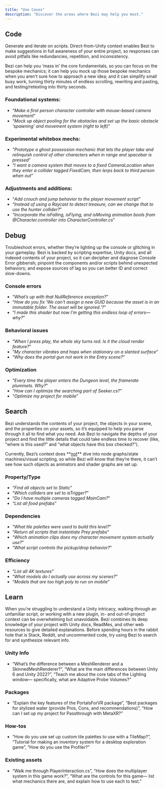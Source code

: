 ```yaml
---
title: "Use Cases"
description: "Discover the areas where Bezi may help you most."
---
```


## Code

Generate and iterate on scripts. Direct-from-Unity context enables Bezi to make suggestions in full awareness of your entire project, so responses can avoid pitfalls like redundancies, repetition, and inconsistency.

Bezi can help you ‘mass in’ the core fundamentals, so you can focus on the bespoke mechanics; it can help you mock up those bespoke mechanics when you aren’t sure how to approach a new idea; and it can simplify small busy work, turning thirty minutes of endless scrolling, rewriting and pasting, and testing/retesting into thirty seconds.

### **Foundational systems**:

- “_Make a first person character controller with mouse-based camera movement_”
- “_Mock up object pooling for the obstacles and set up the basic obstacle ‘spawning’ and movement system (right to left)_”

### **Experimental whitebox mechs**:

- “_Prototype a ghost possession mechanic that lets the player take and relinquish control of other characters when in range and spacebar is pressed_”
- “_I want a camera system that moves to a fixed CameraLocation when they enter a collider tagged FixedCam, then lerps back to third person when out_”

### **Adjustments and additions**:

- “_Add crouch and jump behavior to the player movement script_”
- “_Instead of using a Raycast to detect treasure, can we change that to use the hunter collider?_”
- “_Incorporate the isFalling, isFlying, and isMoving animation bools from @Character.controller into CharacterController.cs_”

## Debug

Troubleshoot errors, whether they’re lighting up the console or glitching in your gameplay. Bezi is backed by scripting expertise, Unity docs, and all indexed contents of your project, so it can decipher and diagnose Console Error gibberish; pinpoint the components and/or scripts behind unexpected behaviors; and expose sources of lag so you can better ID and correct slow-downs.

### Console errors

- “_What’s up with that NullReference exception?_”
- “_How do you fix ‘We can't assign a new GUID because the asset is in an immutable folder. The asset will be ignored.’?_”
- “_I made this shader but now I’m getting this endless loop of errors— why?_”

### Behavioral issues

- “_When I press play, the whole sky turns red. Is it the cloud render feature?_”
- “_My character vibrates and hops when stationary on a slanted surface_”
- “_Why does the portal gun not work in the Entry scene?_”

### Optimization

- “_Every time the player enters the Dungeon level, the framerate plummets. Why?_”
- “_How can I optimize the searching part of Seeker.cs?_”
- “_Optimize my project for mobile_”

## Search

Bezi understands the contents of your project, the objects in your scene, and the properties on your assets, so it’s equipped to help you parse through it all to find what you need. Ask Bezi to navigate the depths of your project and find the little details that could take endless time to recover (like, “where is this used?” and “what objects have this box checked?”).

<Warning>
  Currently, Bezi’s context does **<u>not</u>** dive into node graphs/state machines/visual scripting, so while Bezi will know that they’re there, it can’t see how such objects as animators and shader graphs are set up.
</Warning>

### Property/Type

- “_Find all objects set to Static_”
- “_Which colliders are set to isTrigger?_”
- “_Do I have multiple cameras tagged MainCam?_”
- “_List all food prefabs_”

### Dependencies

- “_What tile palettes were used to build this level?_”
- “_Return all scripts that instantiate Prey prefabs_”
- “_Which animation clips does my character movement system actually use?_”
- “_What script controls the pickup/drop behavior?_”

### Efficiency

- “_List all 4K textures_”
- “_What models do I actually use across my scenes?_”
- “_Models that are too high poly to run on mobile_”

## Learn

When you’re struggling to understand a Unity intricacy, walking through an unfamiliar script, or working with a new plugin, in- and out-of-project context can be overwhelming but unavoidable. Bezi combines its deep knowledge of your project with Unity docs, ReadMes, and other web resources to give detailed explanations. Before spending hours in the rabbit hole that is Stack, Reddit, and uncommented code, try using Bezi to search for and synthesize relevant info.

### Unity Info

- “What’s the difference between a MeshRenderer and a SkinnedMeshRenderer?”, “What are the main differences between Unity 6 and Unity 2022?”, “Teach me about the core tabs of the Lighting window— specifically, what are Adaptive Probe Volumes?”

### Packages

- “Explain the key features of the PortalsForVR package”, “Best packages for stylized water (provide Pros, Cons, and recommendations)”, “How can I set up my project for Passthrough with MetaXR?”

### How-tos

- “How do you use set up custom tile palettes to use with a TileMap?”, “Tutorial for making an inventory system for a desktop exploration game”, “How do you use the Profiler?”

### Existing assets

- “Walk me through PlayerInteraction.cs”, “How does the multiplayer system in this game work?”, “What are the controls for this game— list what mechanics there are, and explain how to use each to test.”